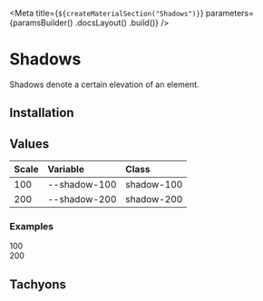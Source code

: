 
<Meta
    title={`${createMaterialSection("Shadows")}`}
    parameters={paramsBuilder()
        .docsLayout(<MaterialsLayout sourcePath="/packages/tachyons/src" />)
        .build()}
/>

# Shadows

Shadows denote a certain elevation of an element.

## Installation

<Installation />

## Values

| Scale    | Variable         | Class      |
| :------- | :--------------- | :----------|
| 100      | --shadow-100     | shadow-100 |
| 200      | --shadow-200     | shadow-200 |

### Examples

<div className="flex mt6">
    <div className="mr10 tc">
        <div className="mw6 shadow-100">
            <div className="w13 h13 bg-white" />
        </div>
        <span className="dib tc mt3">100</span>
    </div>
    <div className="tc">
        <div className="mw6 shadow-200">
            <div className="w13 h13 bg-white" />
        </div>
        <span className="dib tc mt3">200</span>
    </div>
</div>

## Tachyons

<TachyonsFile relativeFilePath="/shadows.css" />
